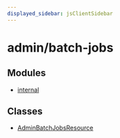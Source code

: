 ```yaml
---
displayed_sidebar: jsClientSidebar
---
```



# admin/batch-jobs

## Modules

- [internal](../admin_batch_jobs/modules/admin_batch_jobs.internal.mdx)

## Classes

- [AdminBatchJobsResource](../admin_batch_jobs/classes/admin_batch_jobs.AdminBatchJobsResource.mdx)
